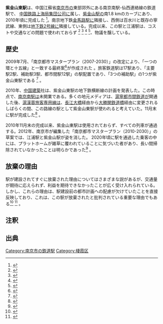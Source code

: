 {{駅情報|name=|platforms=|所属路線=南京南駅-仙林駅西連絡線|所属事業者=中国鉄路上海局集団公司|画像=Zijinshan East Railway Station, Feb 2022.jpg|経度秒=02|経度分=54|経度度=118|E(東経)及びW(西経)=E|緯度秒=25|緯度分=04|N(北緯)及びS(南緯)=N|緯度度=32|母国語表記=紫金山东站|elevation=|distance=|eng_name=|lines=|built=|status=|platform=|tracks=|connections=|levels=|owned=|coordinates=|address=|type=|image=|symbol_right=|所在地=江蘇省南京市棲霞区石獅路}}'''紫金山東駅'''は、中国江蘇省[[南京市]]の東部郊外にある南京南駅-仙西連絡線の鉄道駅で、 [[中国鉄路上海局集団公司]]に属し、[[紫金山駅]]の南1.8 kmのカーブにあり、2010年頃に完成した <ref name="official">{{Cite book|title=紫金山东站跨地铁线防护方案|last=[[中建股份]]南京南站站房工程项目经理部|year=2010|location=[[南京]]|pages=20|url=https://max.book118.com/html/2016/0510/42535135.shtm|access-date=2022-02-04|archive-date=2022-02-03|archive-url=https://web.archive.org/web/20220203175155/https://max.book118.com/html/2016/0510/42535135.shtm|deadurl=no}}</ref>。南京地下鉄[[金馬路駅 (南京市)|金馬路駅]]に隣接し、西側は百水川と既存の寧武線、東側は[[南京地下鉄2号線|地下鉄2号線]]に隣接している。完成以来、この駅と江浦駅は、コストや交通などの問題で使われておらず <ref>{{Cite web |title=紫金山东站 唏嘘 南京这座高铁站建成即废弃 |url=https://www.gxrhfz.com/redian/173580.html |date=2021-09-23 |access-date=2022-02-03 |website=www.gxrhfz.com |archive-date=2022-02-04 |archive-url=https://web.archive.org/web/20220204021428/https://www.gxrhfz.com/redian/173580.html}}</ref> <ref>{{Cite web |title=南京紫金山东高铁站被曝建成即废_网易新闻 |url=https://news.163.com/photoview/00AN0001/24672.html#p=84F4K99900AN0001 |access-date=2022-02-03 |website=news.163.com |archive-date=2022-02-03 |archive-url=https://web.archive.org/web/20220203154605/https://news.163.com/photoview/00AN0001/24672.html#p=84F4K99900AN0001}}</ref> <ref>{{Cite web |title=南京紫金山东站和江浦站火车站建成8年 却未启用_大苏网_腾讯网 |url=https://js.qq.com/a/20181229/001775.htm |date=2018-12-29 |access-date=2022-02-03 |website=扬子晚报 |archive-date=2022-02-03 |archive-url=https://web.archive.org/web/20220203102046/https://js.qq.com/a/20181229/001775.htm}}</ref> <ref name="interview">{{Cite web |title=沪宁线上的“毅行队”——仙林站与紫金山东站拜访录 |url=https://www.sohu.com/a/163548261_714110 |website=www.sohu.com |language=zh-Hans |last=东大建院团学联 |access-date=2022-02-03 |date=2017-08-09 |archive-date=2022-02-03 |archive-url=https://web.archive.org/web/20220203111554/https://www.sohu.com/a/163548261_714110}}</ref>、物議を醸している。

<!-- 未開業の駅なので「车站结构」は省略しました。 -->
== 歴史 ==
2009年7月、「南京都市マスタープラン（2007-2030）」の改定により、「一つの環と十五線」と一致する最終案<ref>{{Cite web |url=http://www.njghj.gov.cn/NGWeb/Template/TemplateA/Default/DefaultInfoDetail.aspx?CategoryID=d7b5f486-dcb3-4b01-a0d6-fd166f940df3&InfoGuid=ecff0999-40d4-44ab-b390-18666e5ba9fa#aTop |title=南京城市总体规划（2007—2030） |access-date=2022-02-04}}</ref>が作成された{{Efn2|「一つの環」とは、南京鉄道環状枢纽です。「十五線」とは、旅客専用線9条と普速鉄道6条です。}} 。旅客鉄道駅は17駅あり、「主要駅2駅、補助駅3駅、都市間駅12駅」の駅配置であり、「3つの補助駅」の1つが紫金山東駅である <ref>{{Cite web |title=高铁南京紫金山东站被指建成即闲置 |url=https://news.sina.com.cn/c/2012-06-18/043924609011.shtml |date=2012-06-18 |access-date=2022-02-03 |website=news.sina.com.cn |archive-date=2022-02-03 |archive-url=https://web.archive.org/web/20220203221024/https://news.sina.com.cn/c/2012-06-18/043924609011.shtml}}</ref> 。

2010年、[[中国建築]]社は、紫金山東駅の地下鉄横断線の計画を発表した。この時点で、[[南京南駅]]は未開業である。多くの地元メディアは、[[滬寧都市間鉄道]]が開通した後、[[滬漢蓉旅客専用線]]は、[[南京長江大橋|長江大橋]]経由から[[南京大勝関長江大橋|大勝関鉄道橋]]経由に変更されるしばらくの間、この路線の駅として紫金山東駅が使われると考えていた。11月末に駅が完成した<ref name="official">{{Cite book|title=紫金山东站跨地铁线防护方案|last=[[中建股份]]南京南站站房工程项目经理部|year=2010|location=[[南京]]|pages=20|url=https://max.book118.com/html/2016/0510/42535135.shtm|access-date=2022-02-04|archive-date=2022-02-03|archive-url=https://web.archive.org/web/20220203175155/https://max.book118.com/html/2016/0510/42535135.shtm|deadurl=no}}</ref> 。

2010年11月末の完成以来、紫金山東駅は使用されておらず、すべての列車が通過する。2012年、南京市が編集した「南京都市マスタープラン（2010-2030）」の草案では、江浦駅と紫金山駅が姿を消した。 2020年頃に駅を通過した乗客の中には、プラットホームが雑草に覆われていることに気づいた者があり、長い間掃除されていなかったことは明らかであった<ref name="interview">{{Cite web |title=沪宁线上的“毅行队”——仙林站与紫金山东站拜访录 |url=https://www.sohu.com/a/163548261_714110 |website=www.sohu.com |language=zh-Hans |last=东大建院团学联 |access-date=2022-02-03 |date=2017-08-09 |archive-date=2022-02-03 |archive-url=https://web.archive.org/web/20220203111554/https://www.sohu.com/a/163548261_714110}}</ref> 。

== 放棄の理由 ==
駅が建設されてすぐに放棄された理由についてはさまざまな説があるが、交通量が期待に応えられず、利益を期待できなかったことが広く受け入れられている。しかし、これらの理由は、駅建設前の都市計画への配慮が欠けていたことを直接反映しており、これは、この駅が放棄されたと批判されている重要な理由でもある<ref>{{Cite web |url=https://baijiahao.baidu.com/s?id=1621076768332412340&wfr=spider&for=pc |title=浪费！南京紫金山东站和江浦站火车站建成8年未启用 |date=2018-12-28 |access-date=2022-02-04 |website=人民网江苏频道}}</ref> <ref>{{Cite web |url=http://js.xhby.net/system/2018/12/28/030910858.shtml |title=南京两座火车站建成8年未启用 最新规划中已无紫金山东站和江浦站 |date=2018-12-28 |website=[[扬子晚报]] |access-date=2022-02-05}}</ref> 。

== 注釈 ==
{{Notelist2}}

== 出典 ==
{{Reflist}}{{DEFAULTSORT:しきんさんひかしえき}}
[[Category:南京市の鉄道駅]]
[[Category:棲霞区]]
